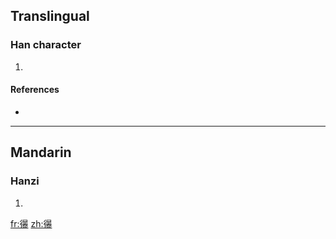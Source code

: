 ==Translingual==

===Han character===
{{Han char|rn=60|rad=彳|as=17|sn=20|four=2623<sub>2</sub>|canj=竹人日山水 (HOAUE)}}

# {{defn|Han|sort=彳17}}

====References====
* {{Han ref|kx=0372.201|dkj=10283|dj=0699.320|hdz=20851.120|uh=5FC1|ud=24513|bh=F449|bd=62537}}

----

==Mandarin==

===Hanzi===
{{cmn-hanzi|pin=[[bào]] ([[bao4]])|wg=pao<sup>4</sup>}}

# {{defn|Mandarin|sort=彳17}}

[[fr:忁]]
[[zh:忁]]